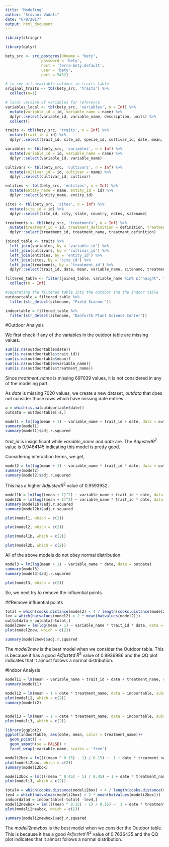 ```yaml
---
title: "Modeling"
author: "Sravani Vadali"
date: "6/9/2017"
output: html_document
---
```


```r
library(stringr)

library(dplyr)

bety_src <- src_postgres(dbname = "bety", 
                password = 'bety', 
                host = 'terra-bety.default', 
                user = 'bety', 
                port = 5432)

# to see all available columns in traits table
original_traits <- tbl(bety_src, 'traits') %>%
  collect(n=1)

# local version of variables for reference
variables_local <- tbl(bety_src, 'variables', n = Inf) %>%
  mutate(variable_id = id, variable_name = name) %>%
  dplyr::select(variable_id, variable_name, description, units) %>%
  collect()

traits <- tbl(bety_src, 'traits', n = Inf) %>%
  mutate(trait_id = id) %>%
  dplyr::select(trait_id, site_id, specie_id, cultivar_id, date, mean, variable_id, method_id, treatment_id, entity_id)

variables <- tbl(bety_src, 'variables', n = Inf) %>%
  mutate(variable_id = id, variable_name = name) %>%
  dplyr::select(variable_id, variable_name)

cultivars <- tbl(bety_src, 'cultivars', n = Inf) %>%
  mutate(cultivar_id = id, cultivar = name) %>%
  dplyr::select(cultivar_id, cultivar)

entities <- tbl(bety_src, 'entities', n = Inf) %>%
  mutate(entity_name = name, entity_id = id) %>%
  dplyr::select(entity_name, entity_id)

sites <- tbl(bety_src, 'sites', n = Inf) %>%
  mutate(site_id = id) %>%
  dplyr::select(site_id, city, state, country, notes, sitename)

treatments <- tbl(bety_src, 'treatments', n = Inf) %>%
  mutate(treatment_id = id, treatment_definition = definition, treatment_name = name) %>%
  dplyr::select(treatment_id, treatment_name, treatment_definition) 

joined_table <- traits %>%
  left_join(variables, by = 'variable_id') %>%
  left_join(cultivars, by = 'cultivar_id') %>%
  left_join(entities, by = 'entity_id') %>%
  left_join(sites, by = 'site_id') %>%
  left_join(treatments, by = 'treatment_id') %>%
  dplyr::select(trait_id, date, mean, variable_name, sitename, treatment_name, cultivar)

filtered_table <- filter(joined_table, variable_name %in% c("height", "canopy_cover", "canopy_height", "perimeter", "aboveground_dry_biomass", "leaf_length", "leaf_width", "plant_height", "aboveground_fresh_biomass", "growth_respiration_coefficient", "germination_score", "stem_diameter", "emergence_count")) %>%
  collect(n = Inf)

#Separating the filtered table into the outdoor and the indoor table
outdoortable = filtered_table %>%
  filter(str_detect(sitename, "Field Scanner"))

indoortable = filtered_table %>%
  filter(str_detect(sitename, "Danforth Plant Science Center")) 
```

#Outdoor Analysis

We first check if any of the variables in the outdoor table are missing values.

```r
sum(is.na(outdoortable$date))
sum(is.na(outdoortable$trait_id))
sum(is.na(outdoortable$mean))
sum(is.na(outdoortable$variable_name))
sum(is.na(outdoortable$treatment_name))
```

Since $treatment\_name$ is missing 697039 values, it is not considered in any of the modeling part.

As $date$ is missing 7020 values, we create a new dataset, $outdata$ that does not consider those rows which have missing date entries.

```r
a = which(is.na(outdoortable$date))
outdata = outdoortable[-a,]
```


```r
model1 = lm(log(mean + 1) ~ variable_name + trait_id + date, data = outdata)
summary(model1) 
summary(model1)$adj.r.squared
```

$trait\_id$ is insignificant while $variable\_name$ and $date$ are. The $Adjusted R^2$ value is 0.9464145 indicating this model is pretty good.

Considering interaction terms, we get,

```r
model2 = lm(log(mean + 1) ~ variable_name * trait_id * date, data = outdata)
summary(model2) 
summary(model2)$adj.r.squared
```

This has a higher $Adjusted R^2$ value of 0.9593952.

```r
model1b = lm(log((mean + 1)^2) ~ variable_name + trait_id + date, data = outdata)
model2b = lm(log((mean + 1)^2) ~ variable_name * trait_id * date, data = outdata)
summary(model1b)$adj.r.squared
summary(model2b)$adj.r.squared
```


```r
plot(model1, which = c(2))
```

```r
plot(model2, which = c(2))
```

```r
plot(model1b, which = c(2))
```

```r
plot(model2b, which = c(2))
```

All of the above models do not obey normal distribution.

```r
model3 = lm(log(mean + 1) ~ variable_name * date, data = outdata)
summary(model3) 
summary(model3)$adj.r.squared
```

```r
plot(model3, which = c(2))
```

So, we next try to remove the influential points.

##Remove influential points


```r
total = which(cooks.distance(model2) < 4 / length(cooks.distance(model2)))
lev = which(hatvalues(model2) > 2 * mean(hatvalues(model2)))
outtotdata = outdata[-total,]
model2new = lm(log(mean + 1) ~ variable_name * trait_id * date, data = outtotdata)
plot(model2new, which = c(2))
```

```r
summary(model2new)$adj.r.squared
```


The $model2new$ is the best model when we consider the Outdoor table. This is because it has a good $Adjusted\;R^2$ value of 0.8936986 and the QQ plot indicates that it almost follows a normal distribution.


#Indoor Analysis

```r
modeli1 = lm(mean ~ variable_name + trait_id + date + treatment_name, data = indoortable)
summary(modeli1)
```

```r
modeli2 = lm(mean ~ 1 + date * treatment_name, data = indoortable, subset = variable_name == 'perimeter')
plot(modeli2, which = c(2))
summary(modeli2)


modeli3 = lm(mean ~ 1 + date * treatment_name, data = indoortable, subset = variable_name =='plant_height')
plot(modeli3, which = c(2))

library(ggplot2) 
ggplot(indoortable, aes(date, mean, color = treatment_name))+
  geom_point() +
  geom_smooth(se = FALSE) +
  facet_wrap(~variable_name, scales = 'free')
```


```r
modeli2box = lm((((mean ^ 0.15) - 1) / 0.15) ~  1 + date * treatment_name, data = indoortable, subset = variable_name == 'perimeter')
plot(modeli2box, which = c(2))
summary(modeli2box)
```


```r
modeli3box = lm((((mean ^ 0.45) - 1) / 0.45) ~ 1 + date * treatment_name, data = indoortable, subset = variable_name =='plant_height')
plot(modeli3, which = c(2))
```

```r
total4 = which(cooks.distance(modeli2box) < 4 / length(cooks.distance(modeli2box)))
lev4 = which(hatvalues(modeli2box) > 2 * mean(hatvalues(modeli2box)))
indoordata4 = indoortable[-total4 -lev4,]
modeli2newbox = lm((((mean ^ 0.15) - 1) / 0.15) ~  1 + date * treatment_name, data = indoordata4, subset = variable_name == 'perimeter')
plot(modeli2newbox, which = c(2))
```

```r
summary(modeli2newbox)$adj.r.squared
```


The $modeli2newbox$ is the best model when we consider the Outdoor table. This is because it has a good $Adjusted\;R^2$ value of 0.7636435 and the QQ plot indicates that it almost follows a normal distribution.

